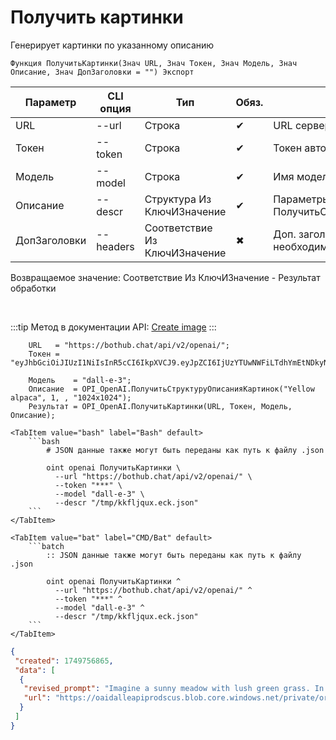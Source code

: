 ﻿---
sidebar_position: 2
description: Получить картинки и другие функции для работы с OpenAI в Открытом пакете интеграций - бесплатной open-source библиотеке интеграций для 1С:Предприятие 8, OneScript и CLI
keywords: [1C, 1С, 1С:Предприятие, 1С:Предприятие 8.3, API, Интеграция, Сервисы, Обмен, OneScript, CLI, OpenAI]
---


# Получить картинки
 Генерирует картинки по указанному описанию



`Функция ПолучитьКартинки(Знач URL, Знач Токен, Знач Модель, Знач Описание, Знач ДопЗаголовки = "") Экспорт`

  | Параметр | CLI опция | Тип | Обяз. | Назначение |
  |-|-|-|-|-|
  | URL | --url | Строка | &#x2714; | URL сервера OpenAI |
  | Токен | --token | Строка | &#x2714; | Токен авторизации OpenAI |
  | Модель | --model | Строка | &#x2714; | Имя модели |
  | Описание | --descr | Структура Из КлючИЗначение | &#x2714; | Параметры генерации. См. ПолучитьСтруктуруОписанияКартинок |
  | ДопЗаголовки | --headers | Соответствие Из КлючИЗначение | &#x2716; | Доп. заголовки запроса, если необходимо |

  
  Возвращаемое значение:   Соответствие Из КлючИЗначение - Результат обработки

<br/>

:::tip
Метод в документации API: [Create image](https://platform.openai.com/docs/api-reference/images/create)
:::
<br/>



```bsl title="Пример использования для 1С:Предприятие/OneScript"
    URL   = "https://bothub.chat/api/v2/openai/";
    Токен = "eyJhbGciOiJIUzI1NiIsInR5cCI6IkpXVCJ9.eyJpZCI6IjUzYTUwNWFiLTdhYmEtNDkyNy05YmQ0LTZlNDFlZGEyZGRmYyIsImlzRGV2Z...";

    Модель    = "dall-e-3";
    Описание  = OPI_OpenAI.ПолучитьСтруктуруОписанияКартинок("Yellow alpaca", 1, , "1024x1024");
    Результат = OPI_OpenAI.ПолучитьКартинки(URL, Токен, Модель, Описание);
```
    

 <Tabs>
  
    <TabItem value="bash" label="Bash" default>
        ```bash
            # JSON данные также могут быть переданы как путь к файлу .json
            
            oint openai ПолучитьКартинки \
              --url "https://bothub.chat/api/v2/openai/" \
              --token "***" \
              --model "dall-e-3" \
              --descr "/tmp/kkfljqux.eck.json"
        ```
    </TabItem>
  
    <TabItem value="bat" label="CMD/Bat" default>
        ```batch
            :: JSON данные также могут быть переданы как путь к файлу .json
            
            oint openai ПолучитьКартинки ^
              --url "https://bothub.chat/api/v2/openai/" ^
              --token "***" ^
              --model "dall-e-3" ^
              --descr "/tmp/kkfljqux.eck.json"
        ```
    </TabItem>
</Tabs>


```json title="Результат"
{
 "created": 1749756865,
 "data": [
  {
   "revised_prompt": "Imagine a sunny meadow with lush green grass. In the heart of this vibrant landscape, stands a yellow alpaca with its woolly fur, shining brightly under the sunlight. Its features are comically endearing with a long neck, a small rounded head, and large, expressive eyes. It is peacefully grazing, unperturbed by the world around it, epitomizing the tranquility of the idyllic meadow. The gentle breeze flutters its fur, adding an element of charisma to this adorable creature. The picture is a beautiful blend of vibrant colors, and a sense of calmness.",
   "url": "https://oaidalleapiprodscus.blob.core.windows.net/private/org-Dy8ARyqBtu507OGoMBxfUU0S/user-n4L5wc2dF1fH9APAG2dE3Rw9/img-oEeMH1QJWSvtVlmG3yc1KOqx.png?st=2025-06-12T18%3A34%3A25Z&se=2025-06-12T20%3A34%3A25Z&sp=r&sv=2024-08-04&sr=b&rscd=inline&rsct=image/png&skoid=475fd488-6c59-44a5-9aa9-31c4db451bea&sktid=a48cca56-e6da-484e-a814-9c849652bcb3&skt=2025-06-12T11%3A41%3A33Z&ske=2025-06-13T11%3A41%3A33Z&sks=b&skv=2024-08-04&sig=%2BjegkXiCFSi3l80vNiH1IOij4nQ%2BD%2Bd%2BNitOmxISJ1c%3D"
  }
 ]
}
```
